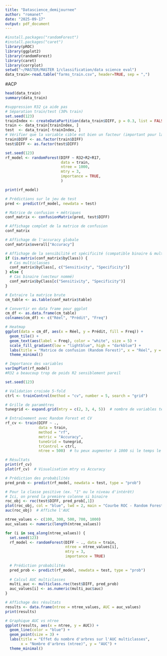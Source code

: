 ---
title: "Datascience_demijournee"
author: "romanet"
date: "2025-09-17"
output: pdf_document
---

```{r setup}
#install.packages("randomForest")
#install.packages("caret")
library(pROC)
library(ggplot2)
library(randomForest)
library(caret)
library(corrplot)
setwd("~/MASTER/MASTER 1/classification/data science eval")
data_train<-read.table("farms_train.csv", header=TRUE, sep = ",")

```
#ACP

```{r }
head(data_train)
summary(data_train)
```

```{r }
#suppression R32 ça aide pas
# Séparation train/test (30% train)
set.seed(123)
trainIndex <- createDataPartition(data_train$DIFF, p = 0.3, list = FALSE)
train <- data_train[trainIndex, ]
test  <- data_train[-trainIndex, ]
# Vérifier que la variable cible est bien un facteur (important pour la classification)
train$DIFF <- as.factor(train$DIFF)
test$DIFF <- as.factor(test$DIFF)
```

```{r}
set.seed(123)
rf_model <- randomForest(DIFF ~ R32+R2+R17,
                         data = train,
                         ntree = 1000,
                         mtry = 3,
                         importance = TRUE,
                         )

print(rf_model)
```

```{r}
# Prédictions sur le jeu de test
pred <- predict(rf_model, newdata = test)

# Matrice de confusion + métriques
conf_matrix <- confusionMatrix(pred, test$DIFF)

# Affichage complet de la matrice de confusion
conf_matrix

# Affichage de l'accuracy globale
conf_matrix$overall["Accuracy"]

# Affichage de la sensibilité et spécificité (compatible binaire & multiclasses)
if (is.matrix(conf_matrix$byClass)) {
  # Cas multiclasses
  conf_matrix$byClass[, c("Sensitivity", "Specificity")]
} else {
  # Cas binaire (vecteur nommé)
  conf_matrix$byClass[c("Sensitivity", "Specificity")]
}

```

```{r}
# Extraire la matrice brute
cm_table <- as.table(conf_matrix$table)

# Convertir en data frame pour ggplot
cm_df <- as.data.frame(cm_table)
colnames(cm_df) <- c("Réel", "Prédit", "Freq")

# Heatmap
ggplot(data = cm_df, aes(x = Réel, y = Prédit, fill = Freq)) +
  geom_tile() +
  geom_text(aes(label = Freq), color = "white", size = 5) +
  scale_fill_gradient(low = "lightblue", high = "darkblue") +
  labs(title = "Matrice de confusion (Random Forest)", x = "Réel", y = "Prédit") +
  theme_minimal()
```

```{r}
# Importance des variables
varImpPlot(rf_model)
#R32 a beaucoup trop de poids R2 sensiblement pareil
```
```{r}
set.seed(123)

# Validation croisée 5-fold
ctrl <- trainControl(method = "cv", number = 5, search = "grid")

# Grille de paramètres
tunegrid <- expand.grid(mtry = c(2, 3, 4, 5))  # nombre de variables testées par split

# Entraînement avec Random Forest et CV
rf_cv <- train(DIFF ~ ., 
               data = train, 
               method = "rf", 
               metric = "Accuracy",
               tuneGrid = tunegrid,
               trControl = ctrl,
               ntree = 500)  # tu peux augmenter à 1000 si le temps le permet

# Résultats
print(rf_cv)
plot(rf_cv)  # Visualisation mtry vs Accuracy
```
```{r}

# Prédiction des probabilités
pred_prob <- predict(rf_model, newdata = test, type = "prob")

# Pour la classe positive (ex. "1" ou le niveau d'intérêt)
# Ici, on prend la première colonne si binaire
roc_obj <- roc(test$DIFF, pred_prob[,1])
plot(roc_obj, col = "blue", lwd = 2, main = "Courbe ROC - Random Forest")
auc(roc_obj)  # Affiche l'AUC
```
```{r}
ntree_values <- c(100, 300, 500, 700, 1000)
auc_values <- numeric(length(ntree_values))

for (i in seq_along(ntree_values)) {
  set.seed(123)
  rf_model <- randomForest(DIFF ~ ., data = train,
                           ntree = ntree_values[i],
                           mtry = 3,
                           importance = TRUE)
  
  # Prédiction probabilités
  pred_prob <- predict(rf_model, newdata = test, type = "prob")
  
  # Calcul AUC multiclasses
  multi_auc <- multiclass.roc(test$DIFF, pred_prob)
  auc_values[i] <- as.numeric(multi_auc$auc)
}

# Affichage des résultats
results <- data.frame(ntree = ntree_values, AUC = auc_values)
print(results)

# Graphique AUC vs ntree
ggplot(results, aes(x = ntree, y = AUC)) +
  geom_line(color = "blue") +
  geom_point(size = 3) +
  labs(title = "Effet du nombre d'arbres sur l'AUC multiclasses",
       x = "Nombre d'arbres (ntree)", y = "AUC") +
  theme_minimal()

```

